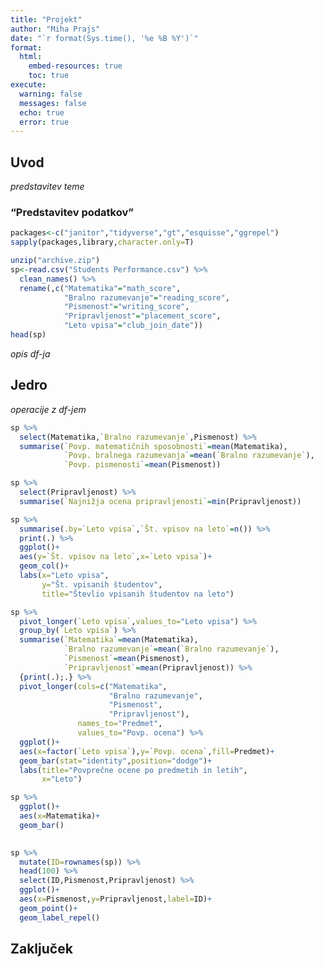 ```yaml
---
title: "Projekt"
author: "Miha Prajs"
date: "`r format(Sys.time(), '%e %B %Y')`"
format: 
  html:
    embed-resources: true
    toc: true
execute: 
  warning: false
  messages: false
  echo: true
  error: true
---
```

## Uvod
*predstavitev teme*

### "Predstavitev podatkov"

```r
packages<-c("janitor","tidyverse","gt","esquisse","ggrepel")
sapply(packages,library,character.only=T)

unzip("archive.zip")
sp<-read.csv("Students Performance.csv") %>% 
  clean_names() %>%
  rename(,c("Matematika"="math_score",
            "Bralno razumevanje"="reading_score",
            "Pismenost"="writing_score",
            "Pripravljenost"="placement_score",
            "Leto vpisa"="club_join_date"))
head(sp)
```
*opis df-ja*

## Jedro
*operacije z df-jem*

```r
sp %>%
  select(Matematika,`Bralno razumevanje`,Pismenost) %>%
  summarise(`Povp. matematičnih sposobnosti`=mean(Matematika),
            `Povp. bralnega razumevanja`=mean(`Bralno razumevanje`),
            `Povp. pismenosti`=mean(Pismenost))

sp %>%
  select(Pripravljenost) %>%
  summarise(`Najnižja ocena pripravljenosti`=min(Pripravljenost))

sp %>%
  summarise(.by=`Leto vpisa`,`Št. vpisov na leto`=n()) %>%
  print(.) %>%
  ggplot()+
  aes(y=`Št. vpisov na leto`,x=`Leto vpisa`)+
  geom_col()+
  labs(x="Leto vpisa",
       y="Št. vpisanih študentov",
       title="Števlio vpisanih študentov na leto")

sp %>%
  pivot_longer(`Leto vpisa`,values_to="Leto vpisa") %>%
  group_by(`Leto vpisa`) %>%
  summarise(`Matematika`=mean(Matematika),
            `Bralno razumevanje`=mean(`Bralno razumevanje`),
            `Pismenost`=mean(Pismenost),
            `Pripravljenost`=mean(Pripravljenost)) %>%
  {print(.);.} %>%
  pivot_longer(cols=c("Matematika",
                      "Bralno razumevanje",
                      "Pismenost",
                      "Pripravljenost"),
               names_to="Predmet",
               values_to="Povp. ocena") %>%
  ggplot()+
  aes(x=factor(`Leto vpisa`),y=`Povp. ocena`,fill=Predmet)+
  geom_bar(stat="identity",position="dodge")+
  labs(title="Povprečne ocene po predmetih in letih",
       x="Leto")

sp %>%
  ggplot()+
  aes(x=Matematika)+
  geom_bar()
  

sp %>%
  mutate(ID=rownames(sp)) %>%
  head(100) %>%
  select(ID,Pismenost,Pripravljenost) %>%
  ggplot()+
  aes(x=Pismenost,y=Pripravljenost,label=ID)+
  geom_point()+
  geom_label_repel()
```

## Zaključek